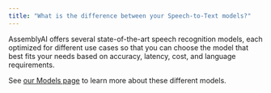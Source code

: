 ```yaml
---
title: "What is the difference between your Speech-to-Text models?"
---
```


AssemblyAI offers several state-of-the-art speech recognition models, each optimized for different use cases so that you can choose the model that best fits your needs based on accuracy, latency, cost, and language requirements.

See [our Models page](https://www.assemblyai.com/docs/getting-started/models) to learn more about these different models.
